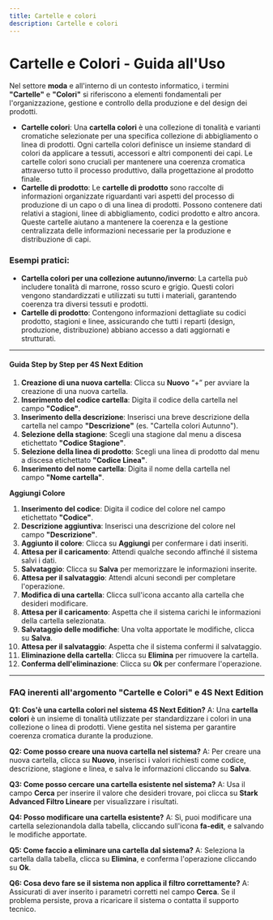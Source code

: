 ```yaml
---
title: Cartelle e colori
description: Cartelle e colori
---
```


# Cartelle e Colori - Guida all'Uso

Nel settore **moda** e all'interno di un contesto informatico, i termini **"Cartelle"** e **"Colori"** si riferiscono a elementi fondamentali per l'organizzazione, gestione e controllo della produzione e del design dei prodotti.

* **Cartelle colori**: Una **cartella colori** è una collezione di tonalità e varianti cromatiche selezionate per una specifica collezione di abbigliamento o linea di prodotti. Ogni cartella colori definisce un insieme standard di colori da applicare a tessuti, accessori e altri componenti dei capi. Le cartelle colori sono cruciali per mantenere una coerenza cromatica attraverso tutto il processo produttivo, dalla progettazione al prodotto finale.
* **Cartelle di prodotto**: Le **cartelle di prodotto** sono raccolte di informazioni organizzate riguardanti vari aspetti del processo di produzione di un capo o di una linea di prodotti. Possono contenere dati relativi a stagioni, linee di abbigliamento, codici prodotto e altro ancora. Queste cartelle aiutano a mantenere la coerenza e la gestione centralizzata delle informazioni necessarie per la produzione e distribuzione di capi.

### Esempi pratici:

* **Cartella colori per una collezione autunno/inverno**: La cartella può includere tonalità di marrone, rosso scuro e grigio. Questi colori vengono standardizzati e utilizzati su tutti i materiali, garantendo coerenza tra diversi tessuti e prodotti.
* **Cartelle di prodotto**: Contengono informazioni dettagliate su codici prodotto, stagioni e linee, assicurando che tutti i reparti (design, produzione, distribuzione) abbiano accesso a dati aggiornati e strutturati.

***

#### Guida Step by Step per 4S Next Edition

1. **Creazione di una nuova cartella**: Clicca su **Nuovo** “+” per avviare la creazione di una nuova cartella.
2. **Inserimento del codice cartella**: Digita il codice della cartella nel campo **"Codice"**.
3. **Inserimento della descrizione**: Inserisci una breve descrizione della cartella nel campo **"Descrizione"** (es. "Cartella colori Autunno").
4. **Selezione della stagione**: Scegli una stagione dal menu a discesa etichettato **"Codice Stagione"**.
5. **Selezione della linea di prodotto**: Scegli una linea di prodotto dal menu a discesa etichettato **"Codice Linea"**.
6. **Inserimento del nome cartella**: Digita il nome della cartella nel campo **"Nome cartella"**.

**Aggiungi Colore**

1. **Inserimento del codice**: Digita il codice del colore nel campo etichettato **"Codice"**.
2. **Descrizione aggiuntiva**: Inserisci una descrizione del colore nel campo **"Descrizione"**.
3. **Aggiunto il colore**: Clicca su **Aggiungi** per confermare i dati inseriti.
4. **Attesa per il caricamento**: Attendi qualche secondo affinché il sistema salvi i dati.
5. **Salvataggio**: Clicca su **Salva** per memorizzare le informazioni inserite.
6. **Attesa per il salvataggio**: Attendi alcuni secondi per completare l'operazione.
7. **Modifica di una cartella**: Clicca sull'icona accanto alla cartella che desideri modificare.
8. **Attesa per il caricamento**: Aspetta che il sistema carichi le informazioni della cartella selezionata.
9. **Salvataggio delle modifiche**: Una volta apportate le modifiche, clicca su **Salva**.
10. **Attesa per il salvataggio**: Aspetta che il sistema confermi il salvataggio.
11. **Eliminazione della cartella**: Clicca su **Elimina** per rimuovere la cartella.
12. **Conferma dell'eliminazione**: Clicca su **Ok** per confermare l'operazione.

***

### FAQ inerenti all'argomento "**Cartelle e Colori"** e 4S Next Edition

**Q1: Cos'è una cartella colori nel sistema 4S Next Edition?**
A: Una **cartella colori** è un insieme di tonalità utilizzate per standardizzare i colori in una collezione o linea di prodotti. Viene gestita nel sistema per garantire coerenza cromatica durante la produzione.

**Q2: Come posso creare una nuova cartella nel sistema?**
A: Per creare una nuova cartella, clicca su **Nuovo**, inserisci i valori richiesti come codice, descrizione, stagione e linea, e salva le informazioni cliccando su **Salva**.

**Q3: Come posso cercare una cartella esistente nel sistema?**
A: Usa il campo **Cerca** per inserire il valore che desideri trovare, poi clicca su **Stark Advanced Filtro Lineare** per visualizzare i risultati.

**Q4: Posso modificare una cartella esistente?**
A: Sì, puoi modificare una cartella selezionandola dalla tabella, cliccando sull'icona **fa-edit**, e salvando le modifiche apportate.

**Q5: Come faccio a eliminare una cartella dal sistema?**
A: Seleziona la cartella dalla tabella, clicca su **Elimina**, e conferma l'operazione cliccando su **Ok**.

**Q6: Cosa devo fare se il sistema non applica il filtro correttamente?**
A: Assicurati di aver inserito i parametri corretti nel campo **Cerca**. Se il problema persiste, prova a ricaricare il sistema o contatta il supporto tecnico.
